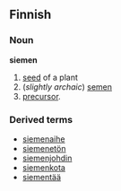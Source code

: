 ==Finnish==

===Noun===
'''siemen'''

# [[seed]] of a plant
# (''slightly archaic'') [[semen]]
# [[precursor]].

===Derived terms===
*[[siemenaihe]]
*[[siemenetön]]
*[[siemenjohdin]]
*[[siemenkota]]
*[[siementää]]
